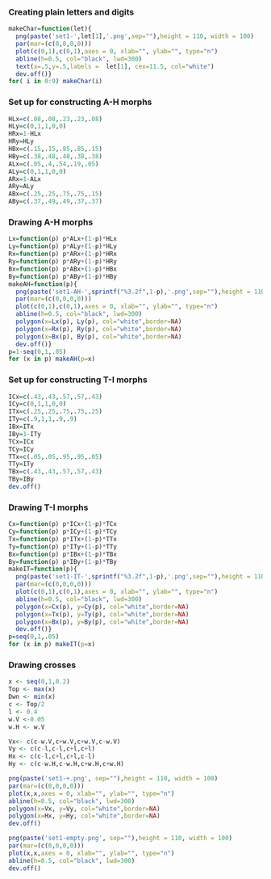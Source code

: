 ### Creating plain letters and digits
```r
makeChar=function(let){
  png(paste('set1-',let[1],'.png',sep=""),height = 110, width = 100) 
  par(mar=(c(0,0,0,0)))
  plot(c(0,1),c(0,1),axes = 0, xlab="", ylab="", type="n")
  abline(h=0.5, col="black", lwd=300)
  text(x=.5,y=.5,labels =  let[1], cex=11.5, col="white")
  dev.off()}
for( i in 0:9) makeChar(i)
```

### Set up for constructing A-H morphs
```r
HLx=c(.08,.08,.23,.23,.08)
HLy=c(0,1,1,0,0)
HRx=1-HLx
HRy=HLy
HBx=c(.15,.15,.85,.85,.15)
HBy=c(.38,.48,.48,.38,.38)
ALx=c(.05,.4,.54,.19,.05)
ALy=c(0,1,1,0,0)
ARx=1-ALx
ARy=ALy
ABx=c(.25,.25,.75,.75,.15)
ABy=c(.37,.49,.49,.37,.37)
```

### Drawing A-H morphs
```r
Lx=function(p) p*ALx+(1-p)*HLx
Ly=function(p) p*ALy+(1-p)*HLy
Rx=function(p) p*ARx+(1-p)*HRx
Ry=function(p) p*ARy+(1-p)*HRy
Bx=function(p) p*ABx+(1-p)*HBx
By=function(p) p*ABy+(1-p)*HBy
makeAH=function(p){
  png(paste('set1-AH-',sprintf("%3.2f",1-p),'.png',sep=""),height = 110, width = 100) 
  par(mar=(c(0,0,0,0)))
  plot(c(0,1),c(0,1),axes = 0, xlab="", ylab="", type="n")
  abline(h=0.5, col="black", lwd=300)
  polygon(x=Lx(p), Ly(p), col="white",border=NA)
  polygon(x=Rx(p), Ry(p), col="white",border=NA)
  polygon(x=Bx(p), By(p), col="white",border=NA)
  dev.off()}
p=1-seq(0,1,.05)
for (x in p) makeAH(p=x)
```

### Set up for constructing T-I morphs
```r
ICx=c(.43,.43,.57,.57,.43)
ICy=c(0,1,1,0,0)
ITx=c(.25,.25,.75,.75,.25)
ITy=c(.9,1,1,.9,.9)
IBx=ITx
IBy=1-ITy
TCx=ICx
TCy=ICy
TTx=c(.05,.05,.95,.95,.05)
TTy=ITy
TBx=c(.43,.43,.57,.57,.43)
TBy=IBy
dev.off()
```

### Drawing T-I morphs
```r
Cx=function(p) p*ICx+(1-p)*TCx
Cy=function(p) p*ICy+(1-p)*TCy
Tx=function(p) p*ITx+(1-p)*TTx
Ty=function(p) p*ITy+(1-p)*TTy
Bx=function(p) p*IBx+(1-p)*TBx
By=function(p) p*IBy+(1-p)*TBy
makeIT=function(p){
  png(paste('set1-IT-',sprintf("%3.2f",1-p),'.png',sep=""),height = 110, width = 100) 
  par(mar=(c(0,0,0,0)))
  plot(c(0,1),c(0,1),axes = 0, xlab="", ylab="", type="n")
  abline(h=0.5, col="black", lwd=300)
  polygon(x=Cx(p), y=Cy(p), col="white",border=NA)
  polygon(x=Tx(p), y=Ty(p), col="white",border=NA)
  polygon(x=Bx(p), y=By(p), col="white",border=NA)
  dev.off()}
p=seq(0,1,.05)
for (x in p) makeIT(p=x)
```

### Drawing crosses
```r
x <- seq(0,1,0.2)
Top <- max(x)
Dwn <- min(x)
c <- Top/2
l <- 0.4
w.V <-0.05
w.H <- w.V

Vx<- c(c-w.V,c+w.V,c+w.V,c-w.V)
Vy <- c(c-l,c-l,c+l,c+l)
Hx <- c(c-l,c+l,c+l,c-l)
Hy <- c(c-w.H,c-w.H,c+w.H,c+w.H)

png(paste('set1-+.png', sep=""),height = 110, width = 100) 
par(mar=(c(0,0,0,0)))
plot(x,x,axes = 0, xlab="", ylab="", type="n")
abline(h=0.5, col="black", lwd=300)
polygon(x=Vx, y=Vy, col="white",border=NA)
polygon(x=Hx, y=Hy, col="white",border=NA)
dev.off()

png(paste('set1-empty.png', sep=""),height = 110, width = 100) 
par(mar=(c(0,0,0,0)))
plot(x,x,axes = 0, xlab="", ylab="", type="n")
abline(h=0.5, col="black", lwd=300)
dev.off()
```
